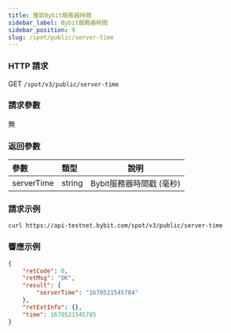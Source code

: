 ```yaml
---
title: 獲取Bybit服務器時間
sidebar_label: Bybit服務器時間
sidebar_position: 9
slug: /spot/public/server-time
---
```


### HTTP 請求
GET <code>/spot/v3/public/server-time</code>

### 請求參數
無

### 返回參數
| 參數 | 類型 | 說明|
|:----- |:-----|----- |
| serverTime | string | Bybit服務器時間戳 (毫秒) |

### 請求示例

```http
curl https://api-testnet.bybit.com/spot/v3/public/server-time
```

### 響應示例

```json
{
    "retCode": 0,
    "retMsg": "OK",
    "result": {
        "serverTime": "1670521545784"
    },
    "retExtInfo": {},
    "time": 1670521545785
}
```
